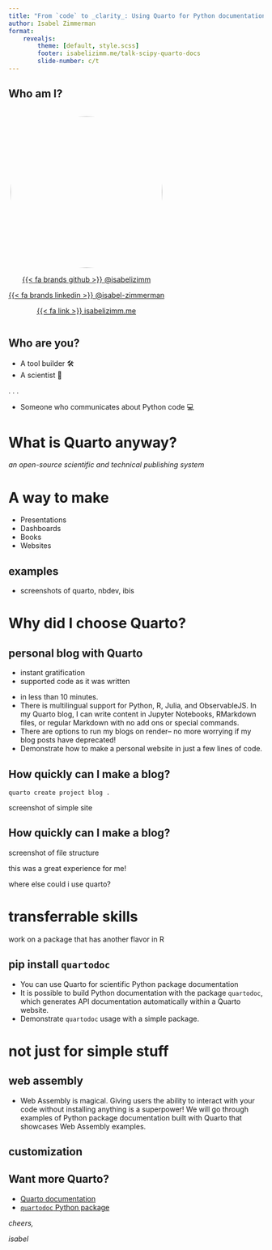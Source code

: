 ```yaml
---
title: "From `code` to _clarity_: Using Quarto for Python documentation"
author: Isabel Zimmerman
format: 
    revealjs:
        theme: [default, style.scss]
        footer: isabelizimm.me/talk-scipy-quarto-docs
        slide-number: c/t
---
```


## Who am I?


::: columns
<center>

<img src="https://github.com/isabelizimm.png" style="border-radius: 50%;" width="300px"/>

[{{< fa brands github >}} \@isabelizimm](https://github.com/isabelizimm)

[{{< fa brands linkedin >}} \@isabel-zimmerman](https://www.linkedin.com/in/isabel-zimmerman/)

[{{< fa link >}} isabelizimm.me](https://isabelizimm.me/)

</center>

:::


## Who are you?

- A tool builder 🛠️
- A scientist 🧪

. . . 

- Someone who communicates about Python code 💻

# What is Quarto anyway?

::: r-fit-text
_an open-source scientific and technical publishing system_
:::

# A way to make

::: {.incremental}	
- Presentations
- Dashboards
- Books
- Websites
:::


## examples

- screenshots of quarto, nbdev, ibis

# Why did I choose Quarto?
   
## personal blog with Quarto 

- instant gratification
- supported code as it was written

::: notes
- in less than 10 minutes. 
- There is multilingual support for Python, R, Julia, and ObservableJS. In my Quarto blog, I can write content in Jupyter Notebooks, RMarkdown files, or regular Markdown with no add ons or special commands.
- There are options to run my blogs on render– no more worrying if my blog posts have deprecated!
- Demonstrate how to make a personal website in just a few lines of code.
:::

## How quickly can I make a blog?

```
quarto create project blog .
```

screenshot of simple site

## How quickly can I make a blog?

screenshot of file structure

::: notes
this was a great experience for me!

where else could i use quarto?
:::

# transferrable skills

::: notes
work on a package that has another flavor in R
:::

## pip install `quartodoc`

- You can use Quarto for scientific Python package documentation
- It is possible to build Python documentation with the package `quartodoc`, which generates API documentation automatically within a Quarto website.
- Demonstrate `quartodoc` usage with a simple package.

# not just for simple stuff

## web assembly

::: notes
- Web Assembly is magical. Giving users the ability to interact with your code without installing anything is a superpower! We will go through examples of Python package documentation built with Quarto that showcases Web Assembly examples.
:::

## customization

## Want more Quarto?

- [Quarto documentation](https://quarto.org)
- [`quartodoc` Python package](https://machow.github.io/quartodoc/get-started/overview.html)

_cheers,_

_isabel_